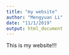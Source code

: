 ```yaml
---
title: "my website"
author: "Mengyuan Li"
date: "11/1/2019"
output: html_document
---
```

This is my website!!!
